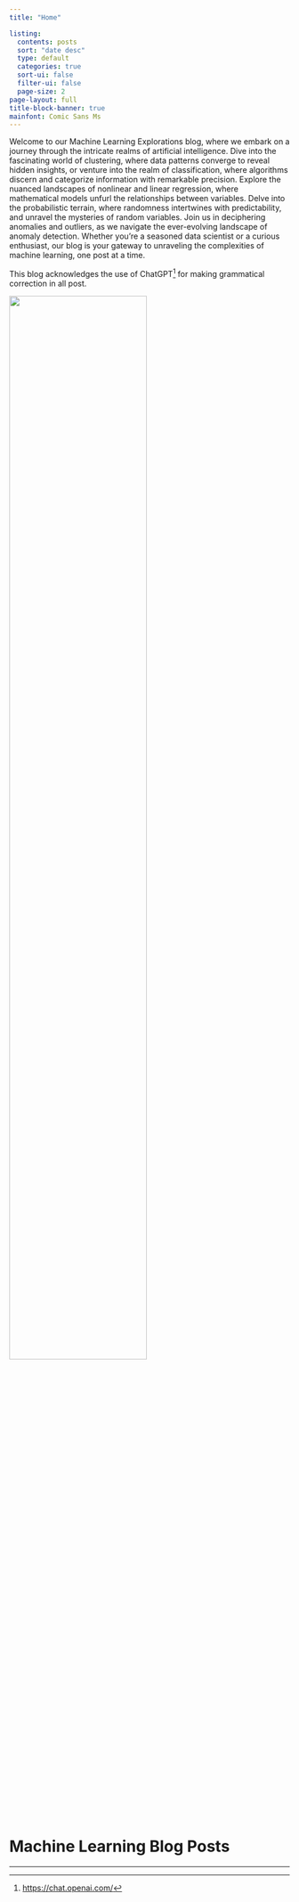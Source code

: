 ```yaml
---
title: "Home"

listing:
  contents: posts
  sort: "date desc"
  type: default
  categories: true
  sort-ui: false
  filter-ui: false
  page-size: 2
page-layout: full
title-block-banner: true
mainfont: Comic Sans Ms
---
```


Welcome to our Machine Learning Explorations blog, where we embark on a journey through the intricate realms of artificial intelligence. Dive into the fascinating world of clustering, where data patterns converge to reveal hidden insights, or venture into the realm of classification, where algorithms discern and categorize information with remarkable precision. Explore the nuanced landscapes of nonlinear and linear regression, where mathematical models unfurl the relationships between variables. Delve into the probabilistic terrain, where randomness intertwines with predictability, and unravel the mysteries of random variables. Join us in deciphering anomalies and outliers, as we navigate the ever-evolving landscape of anomaly detection. Whether you're a seasoned data scientist or a curious enthusiast, our blog is your gateway to unraveling the complexities of machine learning, one post at a time.

This blog acknowledges the use of ChatGPT[^1] for making grammatical correction in all post.

[^1]: <https://chat.openai.com/>

![](images/ML.png){fig-align="center" width="70%"}

# Machine Learning Blog Posts

------------------------------------------------------------------------
